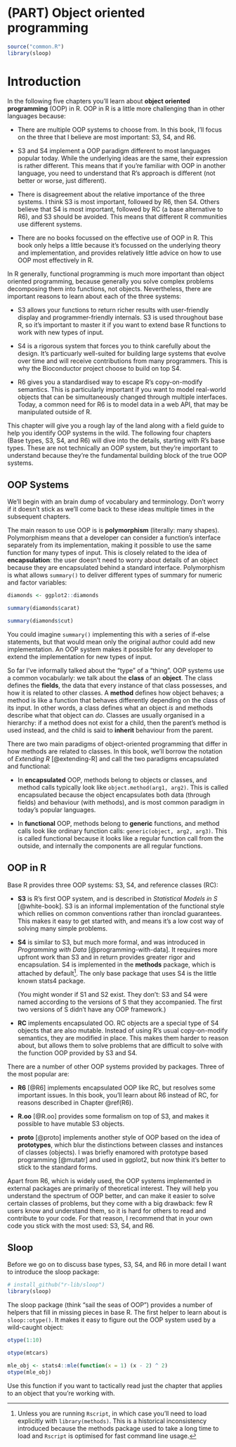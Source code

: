 # (PART) Object oriented programming {-}
\index{object-oriented programming}

```r
source("common.R")
library(sloop)
```

# Introduction {#oo .unnumbered}

In the following five chapters you'll learn about __object oriented programming__ (OOP) in R. OOP in R is a little more challenging than in other languages because:

* There are multiple OOP systems to choose from. In this book, I'll focus 
  on the three that I believe are most important: S3, S4, and R6.

* S3 and S4 implement a OOP paradigm different to most languages popular today. 
  While the underlying ideas are the same, their expression is rather different. 
  This means that if you're familiar with OOP in another language, you need to 
  understand that R's approach is different (not better or worse, just 
  different).

* There is disagreement about the relative importance of the three systems. 
  I think S3 is most important, followed by R6, then S4. Others believe that 
  S4 is most important, followed by RC (a base alternative to R6), and S3 
  should be avoided. This means that different R communities use different 
  systems.

* There are no books focussed on the effective use of OOP in R. This book
  only helps a little because it's focussed on the underlying theory and 
  implementation, and provides relatively little advice on how to use OOP
  most effectively in R.

In R generally, functional programming is much more important than object oriented programming, because generally you solve complex problems decomposing them into functions, not objects. Nevertheless, there are important reasons to learn about each of the three systems:

* S3 allows your functions to return richer results with user-friendly display
  and programmer-friendly internals. S3 is used throughout base R, so it's 
  important to master it if you want to extend base R functions to work with 
  new types of input.

* S4 is a rigorous system that forces you to think carefully about the design.
  It's particuarly well-suited for building large systems that evolve over time 
  and will receive contributions from many programmers. This is why the
  Bioconductor project choose to build on top S4.
  
* R6 gives you a standardised way to escape R's copy-on-modify semantics. 
  This is particularly important if you want to model real-world objects 
  that can be simultaneously changed through multiple interfaces. Today,
  a common need for R6 is to model data in a web API, that may be manipulated
  outside of R.
  
This chapter will give you a rough lay of the land along with a field guide to help you identify OOP systems in the wild. The following four chapters (Base types, S3, S4, and R6) will dive into the details, starting with R's base types. These are not technically an OOP system, but they're important to understand because they're the fundamental building block of the true OOP systems.

## OOP Systems {-}

We'll begin with an brain dump of vocabulary and terminology. Don't worry if it doesn't stick as we'll come back to these ideas multiple times in the subsequent chapters.

The main reason to use OOP is is __polymorphism__ (literally: many shapes). Polymorphism means that a developer can consider a function's interface separately from its implementation, making it possible to use the same function for many types of input. This is closely related to the idea of __encapsulation__: the user doesn't need to worry about details of an object because they are encapsulated behind a standard interface. Polymorphism is what allows `summary()` to deliver different types of summary for numeric and factor variables:

```r
diamonds <- ggplot2::diamonds

summary(diamonds$carat)

summary(diamonds$cut)
```

You could imagine `summary()` implementing this with a series of if-else statements, but that would mean only the original author could add new implementation. An OOP system makes it possible for any developer to extend the implementation for new types of input. 

So far I've informally talked about the "type" of a "thing". OOP systems use a common vocabularly: we talk about the __class__ of an __object__. The class defines the __fields__, the data that every instance of that class possesses, and how it is related to other classes. A __method__ defines how object behaves; a method is like a function that behaves differently depending on the class of its input. In other words, a class defines what an object _is_ and methods describe what that object can _do_. Classes are usually organised in a hierarchy: if a method does not exist for a child, then the parent's method is used instead, and the child is said to __inherit__ behaviour from the parent. 

There are two main paradigms of object-oriented programming that differ in how methods are related to classes. In this book, we'll borrow the notation of _Extending R_ [@extending-R] and call the two paradigms encapsulated and functional:

*   In __encapsulated__ OOP, methods belong to objects or classes, and method 
    calls typically look like `object.method(arg1, arg2)`. This is called 
    encapsulated because the object encapsulates both data (through fields) and 
    behaviour (with methods), and is most common paradigm in today's popular 
    languages.
    
*   In __functional__ OOP, methods belong to __generic__ functions, and method 
    calls look like ordinary function calls: `generic(object, arg2, arg3)`. 
    This is called functional because it looks like a regular function call
    from the outside, and internally the components are all regular functions.

## OOP in R {-}

Base R provides three OOP systems: S3, S4, and reference classes (RC):

*   __S3__ is R's first OOP system, and is described in _Statistical Models 
    in S_ [@white-book]. S3 is an informal implementation of the functional 
    style which rellies on common conventions rather than ironclad guarantees. 
    This makes it easy to get started with, and means it's a low cost way of 
    solving many simple problems.

*   __S4__ is similar to S3, but much more formal, and was introduced in 
    _Programming with Data_ [@programming-with-data]. It requires more upfront 
    work than S3 and in return provides greater rigor and encapsulation. S4 is 
    implemented in the __methods__ package, which is attached by 
    default[^Rscript]. The only base package that uses S4 is the little known 
    stats4 package.
    
    (You might wonder if S1 and S2 exist. They don't: S3 and S4 were named 
    according to the versions of S that they accompanied. The first two 
    versions of S didn't have any OOP framework.)

*   __RC__ implements encapsulated OO. RC objects are a special type of S4 
    objects that are also mutable. Instead of using R's usual copy-on-modify 
    semantics, they are modified in place. This makes them harder to reason 
    about, but allows them to solve problems that are difficult to solve with 
    the function OOP provided by S3 and S4.

[^Rscript]: Unless you are running `Rscript`, in which case you'll need to load explicitly with `library(methods)`. This is a historical inconsistency introduced because the methods package used to take a long time to load and `Rscript` is optimised for fast command line usage. 

There are a number of other OOP systems provided by packages. Three of the most popular are:

*   __R6__ [@R6] implements encapsulated OOP like RC, but resolves some 
    important issues. In this book, you'll learn about R6 instead of RC, for
    reasons described in Chapter \@ref(R6).
    
*   __R.oo__ [@R.oo] provides some formalism on top of S3, and makes it possible to
    have mutable S3 objects.

*   __proto__ [@proto] implements another style of OOP based on the idea of 
    __prototypes__, which blur the distinctions between classes and instances 
    of classes (objects). I was briefly enamored with prototype based 
    programming [@mutatr] and used in ggplot2, but now think it's better to
    stick to the standard forms.

Apart from R6, which is widely used, the OOP systems implemented in external packages are primarily of theoretical interest. They will help you understand the spectrum of OOP better, and can make it easier to solve certain classes of problems, but they come with a big drawback: few R users know and understand them, so it is hard for others to read and contribute to your code. For that reason, I recommend that in your own code you stick with the most used: S3, S4, and R6.

## Sloop {-}

Before we go on to discuss base types, S3, S4, and R6 in more detail I want to introduce the sloop package:

```r
# install_github("r-lib/sloop")
library(sloop)
```

The sloop package (think "sail the seas of OOP") provides a number of helpers that fill in missing pieces in base R. The first helper to learn about is `sloop::otype()`. It makes it easy to figure out the OOP system used by a wild-caught object: 

```r
otype(1:10)

otype(mtcars)

mle_obj <- stats4::mle(function(x = 1) (x - 2) ^ 2)
otype(mle_obj)
```

Use this function if you want to tactically read just the chapter that applies to an object that you're working with. 
